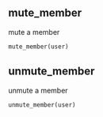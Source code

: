 ## mute_member
mute a member

```python
mute_member(user)
```

## unmute_member
unmute a member

```python
unmute_member(user)
```